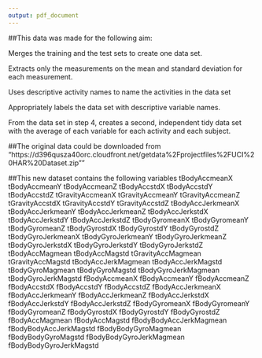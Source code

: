 ```yaml
---
output: pdf_document
---
```

##This data was made for the following aim:

Merges the training and the test sets to create one data set.

Extracts only the measurements on the mean and standard deviation for each measurement. 

Uses descriptive activity names to name the activities in the data set

Appropriately labels the data set with descriptive variable names. 

From the data set in step 4, creates a second, independent tidy data set with the average of each variable for each activity and each subject.

##The original data could be downloaded from
"https://d396qusza40orc.cloudfront.net/getdata%2Fprojectfiles%2FUCI%20HAR%20Dataset.zip"" 

##This new dataset contains the following variables
tBodyAccmeanX 
tBodyAccmeanY 
tBodyAccmeanZ
tBodyAccstdX
tBodyAccstdY
tBodyAccstdZ
tGravityAccmeanX
tGravityAccmeanY
tGravityAccmeanZ
tGravityAccstdX
tGravityAccstdY
tGravityAccstdZ
tBodyAccJerkmeanX
tBodyAccJerkmeanY
tBodyAccJerkmeanZ
tBodyAccJerkstdX
tBodyAccJerkstdY
tBodyAccJerkstdZ
tBodyGyromeanX
tBodyGyromeanY
tBodyGyromeanZ
tBodyGyrostdX
tBodyGyrostdY
tBodyGyrostdZ
tBodyGyroJerkmeanX
tBodyGyroJerkmeanY
tBodyGyroJerkmeanZ
tBodyGyroJerkstdX
tBodyGyroJerkstdY
tBodyGyroJerkstdZ
tBodyAccMagmean
tBodyAccMagstd
tGravityAccMagmean
tGravityAccMagstd
tBodyAccJerkMagmean
tBodyAccJerkMagstd
tBodyGyroMagmean
tBodyGyroMagstd
tBodyGyroJerkMagmean
tBodyGyroJerkMagstd
fBodyAccmeanX
fBodyAccmeanY
fBodyAccmeanZ
fBodyAccstdX
fBodyAccstdY
fBodyAccstdZ
fBodyAccJerkmeanX
fBodyAccJerkmeanY
fBodyAccJerkmeanZ
fBodyAccJerkstdX
fBodyAccJerkstdY
fBodyAccJerkstdZ
fBodyGyromeanX
fBodyGyromeanY
fBodyGyromeanZ
fBodyGyrostdX
fBodyGyrostdY
fBodyGyrostdZ
fBodyAccMagmean
fBodyAccMagstd
fBodyBodyAccJerkMagmean
fBodyBodyAccJerkMagstd
fBodyBodyGyroMagmean
fBodyBodyGyroMagstd
fBodyBodyGyroJerkMagmean fBodyBodyGyroJerkMagstd